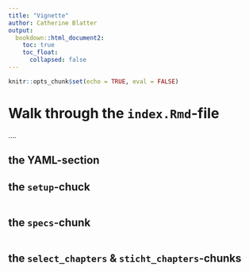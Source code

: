 ```yaml
---
title: "Vignette"
author: Catherine Blatter
output: 
  bookdown::html_document2:
    toc: true
    toc_float: 
      collapsed: false
---
```


```r
knitr::opts_chunk$set(echo = TRUE, eval = FALSE)
```

# Walk through the `index.Rmd`-file

....

## the YAML-section



## the `setup`-chuck

```r

```

## the `specs`-chunk

```r

```


## the `select_chapters` & `sticht_chapters`-chunks

```r

```

